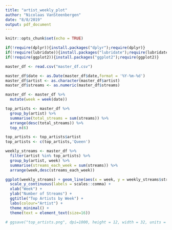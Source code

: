 ```yaml
---
title: "artist_weekly_plot"
author: "Nicolaas VanSteenbergen"
date: "8/8/2019"
output: pdf_document
---
```


```r
knitr::opts_chunk$set(echo = TRUE)
```

```r
if(!require(dplyr)){install.packages("dplyr");require(dplyr)}
if(!require(lubridate)){install.packages("lubridate");require(lubridate)}
if(!require(ggplot2)){install.packages("ggplot2");require(ggplot2)}
```

```r
master_df <- read.csv("master_df.csv")

master_df$date <- as.Date(master_df$date,format = '%Y-%m-%d')
master_df$artist <- as.character(master_df$artist)
master_df$streams <- as.numeric(master_df$streams)

master_df <- master_df %>%
  mutate(week = week(date))
```

```r
top_artists <- master_df %>%
  group_by(artist) %>%
  summarise(total_streams = sum(streams)) %>%
  arrange(desc(total_streams)) %>% 
  top_n(6)

top_artists <- top_artists$artist
top_artists <- c(top_artists,'Queen')

weekly_streams <- master_df %>%
  filter(artist %in% top_artists) %>%
  group_by(artist, week) %>%
  summarise(streams_each_week = sum(streams)) %>%
  arrange(week,desc(streams_each_week))
```

```r
ggplot(weekly_streams) + geom_line(aes(x = week, y = weekly_streams$streams_each_week, color= weekly_streams$artist)) + 
  scale_y_continuous(labels = scales::comma) + 
  xlab("Week") + 
  ylab("Number of Streams") +
  ggtitle("Top Artists by Week") + 
  labs(colour="Artist") + 
  theme_minimal() +
  theme(text = element_text(size=16))

# ggsave("top_artists.png", dpi=1000, height = 12, width = 32, units = 'in')
```
